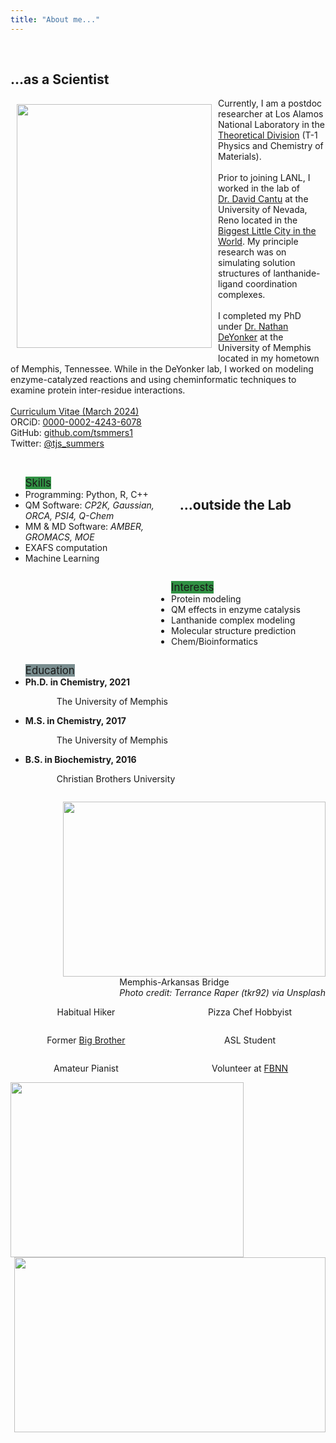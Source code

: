 ```yaml
---
title: "About me..."
---
```

<br>
<div class="panel panel-info">
  <div class="panel-heading">
  <h2 style="panel-title; ">
  ...as a Scientist
  </h2>
  </div>
  <div class="panel-body">
  <img src="images/bio_pic.png" style="float:left; width:312px;height:390px;padding: 10px 10px 10px 10px;"> 
  Currently, I am a postdoc researcher at Los Alamos National Laboratory in the <a href="https://www.lanl.gov/org/ddste/aldsc/theoretical/index.php">Theoretical Division</a> (T-1 Physics and Chemistry of Materials). <br><br> 
  Prior to joining LANL, I worked in the lab of <a href="https://www.unr.edu/cme/people/david-cantu">Dr. David Cantu</a> at the University of Nevada, Reno located in the <a href="https://www.kunr.org/local-stories/2017-08-01/how-did-the-biggest-little-city-get-its-name">Biggest Little City in the World</a>. My principle research was on simulating solution structures of 
  lanthanide-ligand coordination complexes. <br> <br>
  I completed my PhD under <a href="https://www.memphis.edu/chem/people/faculty/deyonker.php">Dr. Nathan DeYonker</a> at the University of Memphis located in my hometown
  of Memphis, Tennessee. While in the DeYonker lab, I worked on modeling enzyme-catalyzed reactions and using cheminformatic techniques to examine protein inter-residue interactions. 
  <br> <br> 
  <i class="fa-regular fa-file"></i> <a href="CV.pdf#" class="download"> Curriculum Vitae (March 2024)</a>  
  <i class="fa-brands fa-orcid"></i> ORCiD: <a href="https://orcid.org/0000-0002-4243-6078">0000-0002-4243-6078</a>  
  <i class="fa-brands fa-github"></i> GitHub: <a href="https://github.com/tsmmers1">github.com/tsmmers1</a>  
  <i class="fa-brands fa-twitter"></i> Twitter: <a href="https://twitter.com/tjs_summers"> @tjs_summers </a>  
 <br>
 
 
<ul class="list-group" style="float:left; width:49%">
   <a class="list-group-item active" style="background-color:#309143; font-size:120%; text-align:center">
    Skills
  </a>
  <li class="list-group-item">
    Programming: Python, R, C++
  </li>
  <li class="list-group-item">
    QM Software: <i> CP2K, Gaussian, ORCA, PSI4, Q-Chem </i>
  </li>
  <li class="list-group-item">
    MM & MD Software: <i> AMBER, GROMACS, MOE </i>
  </li>
  <li class="list-group-item">
    EXAFS computation
  </li>
  <li class="list-group-item">
    Machine Learning
  </li>  
</ul>
 
<ul class="list-group" style="float:right; width:49%">
   <a class="list-group-item active" style="background-color:#309143; font-size:120%; text-align:center">
    Interests
  </a>
  <li class="list-group-item">
    Protein modeling
  </li>
  <li class="list-group-item">
    QM effects in enzyme catalysis
  </li>
  <li class="list-group-item">
    Lanthanide complex modeling
  </li>
  <li class="list-group-item">
    Molecular structure prediction
  </li>
  <li class="list-group-item">
    Chem/Bioinformatics
  </li>  
</ul>
  

<ul class="list-group" style="float:left; width:49%">
   <a class="list-group-item active" style="background-color:#798d8f; font-size:120%; text-align:center">
    Education
  </a>
  <li class="list-group-item">
    <b>Ph.D. in Chemistry, 2021</b> 
    <p style="text-indent: 50px;"> The University of Memphis </p>
  </li>
  <li class="list-group-item">
    <b>M.S. in Chemistry, 2017</b> 
    <p style="text-indent: 50px;"> The University of Memphis </p>
  </li>
  <li class="list-group-item">
    <b>B.S. in Biochemistry, 2016</b> 
    <p style="text-indent: 50px;"> Christian Brothers University </p>
  </li>
</ul>

<img src="./images/MemBridge.jpg"  width="420" height="280" style="float:right"/>
<figcaption style="float:right">Memphis-Arkansas Bridge<br><i>Photo credit: Terrance Raper (tkr92) via Unsplash</i></figcaption>

  </div>
</div>

<br>

<div class="panel panel-info">
  <div class="panel-heading">
  <h2 style="panel-title; ">
  ...outside the Lab
  </h2>
  </div>
  <div class="panel-body">
  
<div class="well well-sm" style="float:left; width:48%">
  <p style="text-align:center">Habitual Hiker</p>
</div>  
<div class="well well-sm" style="float:right; width:48%">
  <p style="text-align:center">Pizza Chef Hobbyist</p>
</div>
  
<div class="well well-sm" style="float:left; width:48%">
  <p style="text-align:center">Former  <a href="https://www.bbbs.org/">Big Brother</a></p>
</div>  
<div class="well well-sm" style="float:right; width:48%">
  <p style="text-align:center">ASL Student</p>
</div>
  
<div class="well well-sm" style="float:left; width:48%">
  <p style="text-align:center">Amateur Pianist</p>
</div>  
<div class="well well-sm" style="float:right; width:48%">
  <p style="text-align:center">Volunteer at <a href="https://fbnn.org/">FBNN</a> </p>
</div>

<img src="./images/Truckee.jpg"  width="373" height="280"/ style="float:left">
<img src="./images/Tahoe.jpg"  width="498" height="280"/ style="float:right">
  
  </div>
</div>



